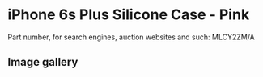 
# iPhone 6s Plus Silicone Case - Pink

Part number, for search engines, auction websites and such: MLCY2ZM/A

## Image gallery

<div style={{ width: '100%', maxWidth: '768px' }}>
<GalleryComponent
    images={[
      {
        original: "/everysource/MLCY2.webp",
        thumbnail: "/everypreview/MLCY2.webp",
      },
      {
        original: "/everysource/MLCY2_AV1_GOLD.webp",
        thumbnail: "/everypreview/MLCY2_AV1_GOLD.webp",
      },
      {
        original: "/everysource/MLCY2_AV1_SILVER.webp",
        thumbnail: "/everypreview/MLCY2_AV1_SILVER.webp",
      },
      {
        original: "/everysource/MLCY2_AV1_SPACE_GRAY.webp",
        thumbnail: "/everypreview/MLCY2_AV1_SPACE_GRAY.webp",
      },
      {
        original: "/everysource/MLCY2_AV2.webp",
        thumbnail: "/everypreview/MLCY2_AV2.webp",
      },
      {
        original: "/everysource/MLCY2_AV3.webp",
        thumbnail: "/everypreview/MLCY2_AV3.webp",
      }
    ]}
  />
</div>